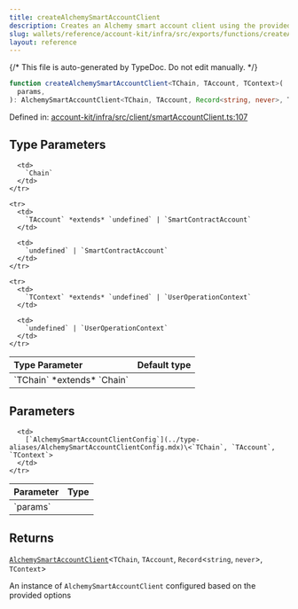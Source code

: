 ```yaml
---
title: createAlchemySmartAccountClient
description: Creates an Alchemy smart account client using the provided configuration options, including account details, gas manager configuration, and custom middleware.
slug: wallets/reference/account-kit/infra/src/exports/functions/createAlchemySmartAccountClient
layout: reference
---
```


{/* This file is auto-generated by TypeDoc. Do not edit manually. */}

```ts
function createAlchemySmartAccountClient<TChain, TAccount, TContext>(
  params,
): AlchemySmartAccountClient<TChain, TAccount, Record<string, never>, TContext>;
```

Defined in: [account-kit/infra/src/client/smartAccountClient.ts:107](https://github.com/alchemyplatform/aa-sdk/blob/9df5be8c23af4e472bcb503c17766b16da0ad87d/account-kit/infra/src/client/smartAccountClient.ts#L107)

## Type Parameters

<table>
  <thead>
    <tr>
      <th align="left">Type Parameter</th>
      <th align="left">Default type</th>
    </tr>
  </thead>

  <tbody>
    <tr>
      <td>
        `TChain` *extends* `Chain`
      </td>

      <td>
        `Chain`
      </td>
    </tr>

    <tr>
      <td>
        `TAccount` *extends* `undefined` | `SmartContractAccount`
      </td>

      <td>
        `undefined` | `SmartContractAccount`
      </td>
    </tr>

    <tr>
      <td>
        `TContext` *extends* `undefined` | `UserOperationContext`
      </td>

      <td>
        `undefined` | `UserOperationContext`
      </td>
    </tr>

  </tbody>
</table>

## Parameters

<table>
  <thead>
    <tr>
      <th align="left">Parameter</th>
      <th align="left">Type</th>
    </tr>
  </thead>

  <tbody>
    <tr>
      <td>
        `params`
      </td>

      <td>
        [`AlchemySmartAccountClientConfig`](../type-aliases/AlchemySmartAccountClientConfig.mdx)\<`TChain`, `TAccount`, `TContext`>
      </td>
    </tr>

  </tbody>
</table>

## Returns

[`AlchemySmartAccountClient`](../type-aliases/AlchemySmartAccountClient.mdx)\<`TChain`, `TAccount`, `Record`\<`string`, `never`>, `TContext`>

An instance of `AlchemySmartAccountClient` configured based on the provided options
